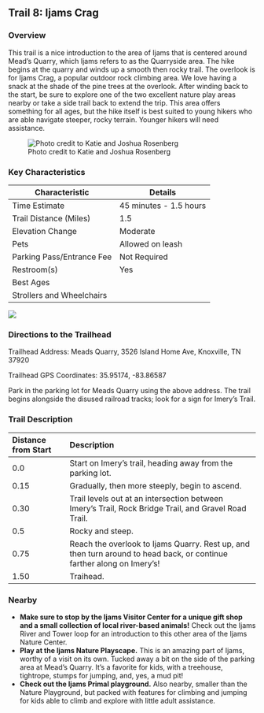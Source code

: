 ## Trail 8: Ijams Crag

### Overview

This trail is a nice introduction to the area of Ijams that is centered around Mead's Quarry, which Ijams refers to as the Quarryside area. The hike begins at the quarry and winds up a smooth then rocky trail. The overlook is for Ijams Crag, a popular outdoor rock climbing area. We love having a snack at the shade of the pine trees at the overlook. After winding back to the start, be sure to explore one of the two excellent nature play areas nearby or take a side trail back to extend the trip. This area offers something for all ages, but the hike itself is best suited to young hikers who are able navigate steeper, rocky terrain. Younger hikers will need assistance.

![Photo credit to Katie and Joshua Rosenberg](img/trail-08-figure-01.jpg)

### Key Characteristics

| **Characteristic**        | **Details**            |
|---------------------------|------------------------|
| Time Estimate             | 45 minutes - 1.5 hours |
| Trail Distance (Miles)    | 1.5                    |
| Elevation Change          | Moderate               |
| Pets                      | Allowed on leash       |
| Parking Pass/Entrance Fee | Not Required           |
| Restroom(s)               | Yes                    |
| Best Ages                 |                        |
| Strollers and Wheelchairs |                        |

![](maps/trail-08-map.jpeg)

### Directions to the Trailhead

Trailhead Address: Meads Quarry, 3526 Island Home Ave, Knoxville, TN 37920

Trailhead GPS Coordinates: 35.95174, -83.86587

Park in the parking lot for Meads Quarry using the above address. The trail begins alongside the disused railroad tracks; look for a sign for Imery's Trail.

### Trail Description

| Distance from Start | Description                                                                                                           |
|:----------------|:------------------------------------------------------|
| 0.0                 | Start on Imery's trail, heading away from the parking lot.                                                            |
| 0.15                | Gradually, then more steeply, begin to ascend.                                                                        |
| 0.30                | Trail levels out at an intersection between Imery's Trail, Rock Bridge Trail, and Gravel Road Trail.                  |
| 0.5                 | Rocky and steep.                                                                                                      |
| 0.75                | Reach the overlook to Ijams Quarry. Rest up, and then turn around to head back, or continue farther along on Imery's! |
| 1.50                | Traihead.                                                                                                             |

### Nearby

-   **Make sure to stop by the Ijams Visitor Center for a unique gift shop and a small collection of local river-based animals!** Check out the Ijams River and Tower loop for an introduction to this other area of the Ijams Nature Center.
-   **Play at the Ijams Nature Playscape.** This is an amazing part of Ijams, worthy of a visit on its own. Tucked away a bit on the side of the parking area at Mead's Quarry. It's a favorite for kids, with a treehouse, tightrope, stumps for jumping, and, yes, a mud pit!
-   **Check out the Ijams Primal playground.** Also nearby, smaller than the Nature Playground, but packed with features for climbing and jumping for kids able to climb and explore with little adult assistance.
